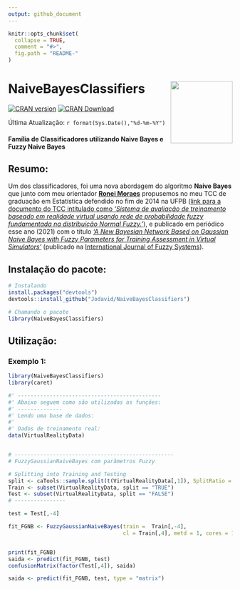 ```yaml
---
output: github_document
---
```


```r
knitr::opts_chunk$set(
  collapse = TRUE, 
  comment = "#>",
  fig.path = "README-"  
)
```

# NaiveBayesClassifiers <img src="man/figures/logo.png" align="right" height="139"/>

<!-- badges: start -->

[![CRAN version](https://www.r-pkg.org/badges/version/sentimentBR)](https://cran.r-project.org/package=sentimentBR)
[![CRAN Download](https://cranlogs.r-pkg.org/badges/grand-total/sentimentBR)](https://cran.r-project.org/package=sentimentBR)
<!-- badges: end -->


Última Atualização: `r format(Sys.Date(),"%d-%m-%Y")`

#### Família de Classificadores utilizando Naive Bayes e Fuzzy Naive Bayes


## Resumo:


Um dos classificadores, foi uma nova abordagem do algoritmo **Naive Bayes** que junto com meu orientador [**Ronei Moraes**](mailto:ronei@de.ufpb.br) propusemos no meu TCC de graduação em Estatística defendido no fim de 2014 na UFPB ([link para a documento do TCC intitulado como *'Sistema de avaliação de treinamento baseado em realidade virtual usando rede de probabilidade fuzzy fundamentada na distribuição Normal Fuzzy.'*](http://www.de.ufpb.br/graduacao/tcc/TCC2014p2Jodavid.pdf)), e publicado em periódico esse ano (2021) com o título [*'A New Bayesian Network Based on Gaussian Naive Bayes with Fuzzy Parameters for Training Assessment in Virtual Simulators'*](https://link.springer.com/article/10.1007/s40815-020-00936-4) (publicado na [International Journal of Fuzzy Systems](https://www.springer.com/journal/40815)).

## Instalação do pacote:

```r
# Instalando
install.packages("devtools")
devtools::install_github("Jodavid/NaiveBayesClassifiers")

# Chamando o pacote
library(NaiveBayesClassifiers)
```


## Utilização:

### Exemplo 1:

```r

library(NaiveBayesClassifiers)
library(caret)

#' ---------------------------------------------
#' Abaixo seguem como são utilizadas as funções:
#' --------------
#' Lendo uma base de dados:
#'
#' Dados de treinamento real:
data(VirtualRealityData)


# --------------------------------------------------
# FuzzyGaussianNaiveBayes com parâmetros Fuzzy

# Splitting into Training and Testing
split <- caTools::sample.split(t(VirtualRealityData[,1]), SplitRatio = 0.7)
Train <- subset(VirtualRealityData, split == "TRUE")
Test <- subset(VirtualRealityData, split == "FALSE")
# ----------------

test = Test[,-4]

fit_FGNB <- FuzzyGaussianNaiveBayes(train =  Train[,-4],
                                    cl = Train[,4], metd = 1, cores = 1)


print(fit_FGNB)
saida <- predict(fit_FGNB, test)
confusionMatrix(factor(Test[,4]), saida)

saida <- predict(fit_FGNB, test, type = "matrix")
```
